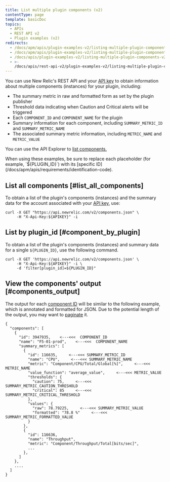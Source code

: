 ```yaml
---
title: List multiple plugin components (v2)
contentType: page
template: basicDoc
topics:
  - APIs
  - REST API v2
  - Plugin examples (v2)
redirects:
  - /docs/apm/apis/plugin-examples-v2/listing-multiple-plugin-components/
  - /docs/apm/apis/plugin-examples-v2/listing-multiple-plugin-components-api-v2/
  - /docs/apis/plugin-examples-v2/listing-multiple-plugin-components-v2/
  - >-
    /docs/apis/rest-api-v2/plugin-examples-v2/listing-multiple-plugin-components-v2/
---
```


You can use New Relic's REST API and your [API key](/docs/apis/rest-api-v2/requirements/rest-api-key) to obtain information about multiple components (instances) for your plugin, including:

* The summary metric in raw and formatted form as set by the plugin publisher
* Threshold data indicating when Caution and Critical alerts will be triggered
* Each `COMPONENT_ID` and `COMPONENT_NAME` for the plugin
* Summary information for each component, including `SUMMARY_METRIC_ID` and `SUMMARY_METRIC_NAME`
* The associated summary metric information, including `METRIC_NAME` and `METRIC_VALUE`

You can use the API Explorer to [list components.](https://rpm.newrelic.com/api/explore/components/list)

<Callout variant="important">
  When using these examples, be sure to replace each placeholder (for example, `${PLUGIN_ID}`) with its [specific ID](/docs/apm/apis/requirements/identification-code).
</Callout>

## List all components [#list_all_components]

To obtain a list of the plugin's components (instances) and the summary data for the account associated with your [API key](/docs/apis/rest-api-v2/requirements/rest-api-key), use:

```
curl -X GET "https://api.newrelic.com/v2/components.json" \
     -H "X-Api-Key:${APIKEY}" -i
```

## List by plugin_id [#component_by_plugin]

To obtain a list of the plugin's components (instances) and summary data for a single `${PLUGIN_ID}`, use the following command.

```
curl -X GET 'https://api.newrelic.com/v2/components.json' \
     -H "X-Api-Key:${APIKEY}" -i \
     -d 'filter[plugin_id]=${PLUGIN_ID}"
```

## View the components' output [#components_output]

The output for each [component ID](/docs/apm/apis/requirements/identification-code) will be similar to the following example, which is annotated and formatted for JSON. Due to the potential length of the output, you may want to [paginate](/docs/apm/apis/requirements/pagination-api-output) it.

```
{
  "components": [
    {
      "id": 3947935,    <---<<<  COMPONENT_ID
      "name": "F5-01-prod",    <---<<<  COMPONENT_NAME
      "summary_metrics": [
        {
          "id": 116635,     <---<<< SUMMARY_METRIC_ID
          "name": "CPU",     <---<<< SUMMARY_METRIC_NAME
          "metric": "Component/CPU/Total/Global[%]",     <---<<< METRIC_NAME
          "value_function": "average_value",     <---<<< METRIC_VALUE
          "thresholds": {
            "caution": 75,     <---<<< SUMMARY_METRIC_CAUTION_THRESHOLD
            "critical": 85     <---<<< SUMMARY_METRIC_CRITICAL_THRESHOLD
          },
          "values": {
            "raw": 78.79225,     <---<<< SUMMARY_METRIC_VALUE
            "formatted": "78.8 %"     <---<<< SUMMARY_METRIC_FORMATTED_VALUE
          }
        },
        {
          "id": 116636,
          "name": "Throughput",
          "metric": "Component/Throughput/Total[bits/sec]",
          ...
        },
      ]
    },
    ....
  ]
}
```

